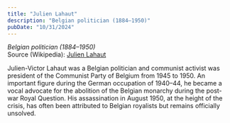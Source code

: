 ```yaml
---
title: "Julien Lahaut"
description: "Belgian politician (1884–1950)"
pubDate: "10/31/2024"
---
```


*Belgian politician (1884–1950)*  
Source (Wikipedia): [Julien Lahaut][1]

Julien-Victor Lahaut was a Belgian politician and communist activist was president of the Communist Party of Belgium from 1945 to 1950. An important figure during the German occupation of 1940–44, he became a vocal advocate for the abolition of the Belgian monarchy during the post-war Royal Question. His assassination in August 1950, at the height of the crisis, has often been attributed to Belgian royalists but remains officially unsolved.

[1]: https://en.wikipedia.org/wiki/Julien_Lahaut
